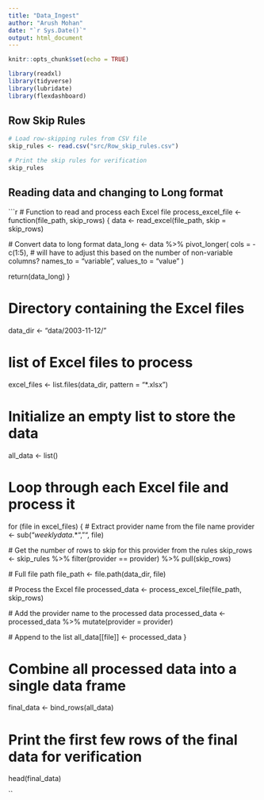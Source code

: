 ```yaml
---
title: "Data_Ingest"
author: "Arush Mohan"
date: "`r Sys.Date()`"
output: html_document
---
```


```r
knitr::opts_chunk$set(echo = TRUE)

library(readxl)
library(tidyverse)
library(lubridate)
library(flexdashboard)

```

## Row Skip Rules

```r
# Load row-skipping rules from CSV file
skip_rules <- read.csv("src/Row_skip_rules.csv")

# Print the skip rules for verification
skip_rules
```

## Reading data and changing to Long format


```r
# Function to read and process each Excel file
process_excel_file <- function(file_path, skip_rows) {
  data <- read_excel(file_path, skip = skip_rows)
  
  # Convert data to long format
  data_long <- data %>%
    pivot_longer(
      cols = -c(1:5), # will have to adjust this based on the number of non-variable columns?
      names_to = "variable",
      values_to = "value"
    )
  
  return(data_long)
}

# Directory containing the Excel files
data_dir <- "data/2003-11-12/"

# list of Excel files to process
excel_files <- list.files(data_dir, pattern = "*.xlsx")

# Initialize an empty list to store the data
all_data <- list()

# Loop through each Excel file and process it
for (file in excel_files) {
  # Extract provider name from the file name
  provider <- sub("_weeklydata_.*", "", file)
  
  # Get the number of rows to skip for this provider from the rules
  skip_rows <- skip_rules %>%
    filter(provider == provider) %>%
    pull(skip_rows)
  
  # Full file path
  file_path <- file.path(data_dir, file)
  
  # Process the Excel file
  processed_data <- process_excel_file(file_path, skip_rows)
  
  # Add the provider name to the processed data
  processed_data <- processed_data %>%
    mutate(provider = provider)
  
  # Append to the list
  all_data[[file]] <- processed_data
}

# Combine all processed data into a single data frame
final_data <- bind_rows(all_data)

# Print the first few rows of the final data for verification
head(final_data)

``